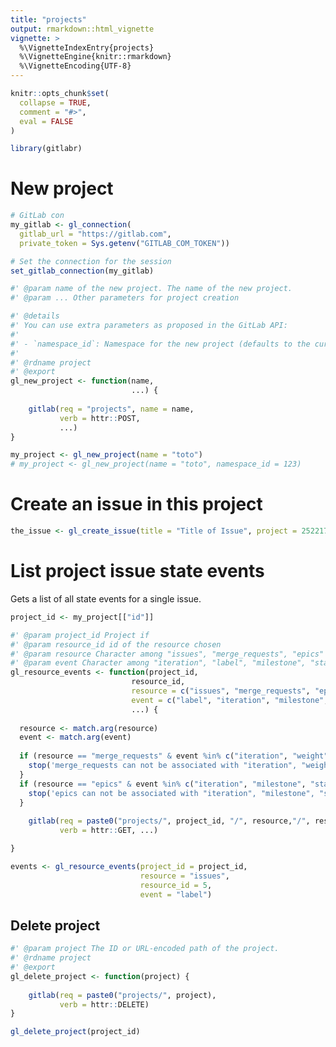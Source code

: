```yaml
---
title: "projects"
output: rmarkdown::html_vignette
vignette: >
  %\VignetteIndexEntry{projects}
  %\VignetteEngine{knitr::rmarkdown}
  %\VignetteEncoding{UTF-8}
---
```


```r
knitr::opts_chunk$set(
  collapse = TRUE,
  comment = "#>",
  eval = FALSE
)
```

```r
library(gitlabr)
```

# New project
```r
# GitLab con
my_gitlab <- gl_connection(
  gitlab_url = "https://gitlab.com",
  private_token = Sys.getenv("GITLAB_COM_TOKEN"))

# Set the connection for the session
set_gitlab_connection(my_gitlab)

#' @param name of the new project. The name of the new project.
#' @param ... Other parameters for project creation

#' @details 
#' You can use extra parameters as proposed in the GitLab API:
#' 
#' - `namespace_id`: Namespace for the new project (defaults to the current user’s namespace). 
#' 
#' @rdname project
#' @export
gl_new_project <- function(name,
                           ...) {
  
    gitlab(req = "projects", name = name,
           verb = httr::POST,
           ...)
}

my_project <- gl_new_project(name = "toto")
# my_project <- gl_new_project(name = "toto", namespace_id = 123)
```

# Create an issue in this project

```r
the_issue <- gl_create_issue(title = "Title of Issue", project = 25221772)
```


# List project issue state events

Gets a list of all state events for a single issue. 

```r
project_id <- my_project[["id"]]

#' @param project_id Project if
#' @param resource_id id of the resource chosen
#' @param resource Character among "issues", "merge_requests", "epics"
#' @param event Character among "iteration", "label", "milestone", "state", "weight"
gl_resource_events <- function(project_id,
                           resource_id,
                           resource = c("issues", "merge_requests", "epics"),
                           event = c("label", "iteration", "milestone", "state", "weight"),
                           ...) {
  
  resource <- match.arg(resource)
  event <- match.arg(event)
  
  if (resource == "merge_requests" & event %in% c("iteration", "weight")) {
    stop('merge_requests can not be associated with "iteration", "weight"')
  }
  if (resource == "epics" & event %in% c("iteration", "milestone", "state", "weight")) {
    stop('epics can not be associated with "iteration", "milestone", "state", "weight"')
  }
  
    gitlab(req = paste0("projects/", project_id, "/", resource,"/", resource_id, "/resource_", event,"_events"),
           verb = httr::GET, ...)

}

events <- gl_resource_events(project_id = project_id, 
                             resource = "issues", 
                             resource_id = 5, 
                             event = "label")
```

## Delete project

```r
#' @param project The ID or URL-encoded path of the project.
#' @rdname project
#' @export
gl_delete_project <- function(project) {
  
    gitlab(req = paste0("projects/", project),
           verb = httr::DELETE)
}

gl_delete_project(project_id)
```

